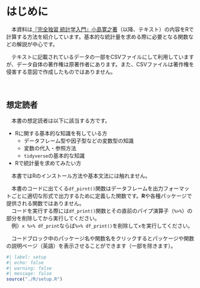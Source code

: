 # はじめに {.unnumbered}

　本資料は[『完全独習 統計学入門』小島寛之著](https://www.diamond.co.jp/book/9784478820094.html)（以降、テキスト）の内容をRで計算する方法を紹介しています。基本的な統計量を求める際に必要となる関数などの解説が中心です。 　

　テキストに記載されているデータの一部をCSVファイルにして利用していますが、データ自体の著作権は原著作者にあります。また、CSVファイルは著作権を侵害する意図で作成したものではありません。

　

## 想定読者 {.unnumbered}

　本書の想定読者は以下に該当する方です。

-   Rに関する基本的な知識を有している方
    -   データフレーム型や因子型などの変数型の知識
    -   変数の代入・参照方法
    -   `tidyverse`の基本的な知識
-   Rで統計量を求めてみたい方

　本書ではRのインストール方法や基本文法には触れません。


:::{.callout-warning}
　本書のコードに出てくる`df_pirnt()`関数はデータフレームを出力フォーマットごとに適切な形式で出力するために定義した関数です。**R**や各種パッケージで提供される関数ではありません。  
　コードを実行する際には`df_print()`関数とその直前のパイプ演算子（` %>% `）の部分を削除してから実行してください。  
　例）`x %>% df_print`ならば` %>% df_print()`を削除して`x`を実行してください。
:::

:::{.callout-tip}
　コードブロック中のパッケージ名や関数名をクリックするとパッケージや関数の説明ページ（英語）を表示させることができます（一部を除きます）。
:::



```r
#| label: setup
#| echo: false
#| warning: false
#| message: false
source("./R/setup.R")
```
